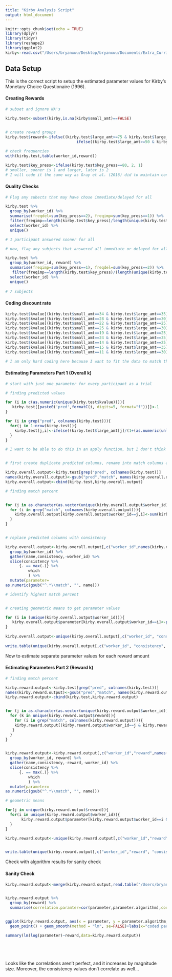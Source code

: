 ```yaml
---
title: "Kirby Analysis Script"
output: html_document
---
```


```r
knitr::opts_chunk$set(echo = TRUE)
library(dplyr)
library(tidyr)
library(reshape2)
library(ggplot2)
kirby<-read.csv("/Users/bryanxwu/Desktop/bryanxwu/Documents/Extra_Curricular/Research/Poldrack Lab/Practice/R-Practice-/Kirby/kirby.csv")
```


## Data Setup

This is the correct script to setup the estimated parameter values for Kirby's Monetary Choice Questionaire (1996).  

#### Creating Rewards
```r

# subset and ignore NA's

kirby.test<-subset(kirby,is.na(kirby$small_amt)==FALSE)
  

# create reward groups
kirby.test$reward<-ifelse((kirby.test$large_amt>=75 & kirby.test$large_amt<=85),3,
                               ifelse((kirby.test$large_amt>=50 & kirby.test$large_amt<=60),2,1))

# check frequencies 
with(kirby.test,table(worker_id,reward))

kirby.test$key_press<-ifelse(kirby.test$key_press==80, 2, 1)
# smaller, sooner is 1 and larger, later is 2
# I will code it the same way as Gray et al. (2016) did to maintain consistency
``` 

#### Quality Checks
```r


# Flag any subects that may have chose immediate/delayed for all

kirby.test %>%
  group_by(worker_id) %>%
  summarise(freqdel=sum(key_press==2), freqimp=sum(key_press==1)) %>%
  filter(freqimp==length(kirby.test$key_press)/length(unique(kirby.test$worker_id))|freqdel==length(kirby.test$key_press)/length(unique(kirby.test$worker_id))) %>%
  select(worker_id) %>%
  unique()

# 1 participant answered sooner for all 

# now, flag any subjects that answered all immediate or delayed for all trials in at least one of the reward sizes 

kirby.test %>%
  group_by(worker_id, reward) %>%
  summarise(freqimp=sum(key_press==1), freqdel=sum(key_press==2)) %>%
   filter(freqimp==length(kirby.test$key_press)/(length(unique(kirby.test$worker_id))*length(unique(kirby.test$reward)))|freqdel==length(kirby.test$key_press)/(length(unique(kirby.test$worker_id))*length(unique(kirby.test$reward)))) %>%
  select(worker_id) %>%
  unique()
  
# 7 subjects
```

#### Coding discount rate 
```r
kirby.test$kvalue[(kirby.test$small_amt==34 & kirby.test$large_amt==35)|(kirby.test$small_amt==54 & kirby.test$large_amt==55)|(kirby.test$small_amt==78&kirby.test$large_amt==80)]<-0.00016
kirby.test$kvalue[(kirby.test$small_amt==28 & kirby.test$large_amt==30)|(kirby.test$small_amt==47 & kirby.test$large_amt==50)|(kirby.test$small_amt==80 & kirby.test$large_amt==85)]<-0.00040
kirby.test$kvalue[(kirby.test$small_amt==22 & kirby.test$large_amt==25)|(kirby.test$small_amt==54 & kirby.test$large_amt==60)|(kirby.test$small_amt==67 &kirby.test$large_amt==75)]<-0.0010
kirby.test$kvalue[(kirby.test$small_amt==25 & kirby.test$large_amt==30)|(kirby.test$small_amt==49 & kirby.test$large_amt==60)|(kirby.test$small_amt==69&kirby.test$large_amt==85)]<-0.0025
kirby.test$kvalue[(kirby.test$small_amt==19 & kirby.test$large_amt==25)|(kirby.test$small_amt==40& kirby.test$large_amt==55)|(kirby.test$small_amt==55&kirby.test$large_amt==75)]<-0.0060
kirby.test$kvalue[(kirby.test$small_amt==24 & kirby.test$large_amt==35)|(kirby.test$small_amt==34 & kirby.test$large_amt==50)|(kirby.test$small_amt==54&kirby.test$large_amt==80)]<-0.016
kirby.test$kvalue[(kirby.test$small_amt==14 & kirby.test$large_amt==25)|(kirby.test$small_amt==27 & kirby.test$large_amt==50)|(kirby.test$small_amt==41&kirby.test$large_amt==75)]<-0.041
kirby.test$kvalue[(kirby.test$small_amt==15 & kirby.test$large_amt==35)|(kirby.test$small_amt==25 & kirby.test$large_amt==60)|(kirby.test$small_amt==33&kirby.test$large_amt==80)]<-0.10
kirby.test$kvalue[(kirby.test$small_amt==11 & kirby.test$large_amt==30)|(kirby.test$small_amt==20 & kirby.test$large_amt==55)|(kirby.test$small_amt==31&kirby.test$large_amt==85)]<-0.25

# I am only hard coding here because I want to fit the data to match the kirby 2009 paper. In the future, I will make sure to use the hyperbolic function and round 

```

#### Estimating Parameters Part 1 (Overall k)
```r
# start with just one parameter for every participant as a trial 

# finding predicted values 

for (i in c(as.numeric(unique(kirby.test$kvalue)))){
   kirby.test[[paste0('pred',formatC(i, digits=5, format="f"))]]<-1
}

for (i in grep("pred", colnames(kirby.test))){
  for(j in 1:nrow(kirby.test)){
    kirby.test[j,i]<-ifelse((kirby.test$large_amt[j]/(1+(as.numeric(unlist(strsplit(colnames(kirby.test[i]), split="pred",fixed=TRUE))[2])*kirby.test$later_del[j])))>kirby.test$small_amt[j],2,1)
  }
}

# I want to be able to do this in an apply function, but I don't think this is possible since we're looping through different column lengths and row lengths


# first create duplicate predicted columns, rename into match columns and then populate them with the match percent

kirby.overall.output<-kirby.test[grep("pred", colnames(kirby.test))]
names(kirby.overall.output)<-gsub("pred","match", names(kirby.overall.output))
kirby.overall.output<-cbind(kirby.test,kirby.overall.output)

# finding match percent


for (j in as.character(as.vector(unique(kirby.overall.output$worker_id)))){
  for (i in grep("match", colnames(kirby.overall.output))){
    kirby.overall.output[kirby.overall.output$worker_id==j,i]<-sum(kirby.overall.output[kirby.overall.output$worker_id==j,i]==kirby.overall.output$key_press[kirby.overall.output$worker_id==j])/length(kirby.overall.output[kirby.overall.output$worker_id==j,i])
  }
}


# replace predicted columns with consistency

kirby.overall.output<-kirby.overall.output[,c("worker_id",names(kirby.overall.output[grep("match",colnames(kirby.overall.output))]))] %>% 
  group_by(worker_id) %>%
  gather(name,consistency,-worker_id) %>%
  slice(consistency %>%
      {. == max(.)} %>%
          which
          ) %>%
  mutate(parameter=
as.numeric(gsub("^.*\\match", "", name)))

# identify highest match percent  


# creating geometric means to get parameter values 

for (i in (unique(kirby.overall.output$worker_id))){
   kirby.overall.output$parameter[kirby.overall.output$worker_id==i]<-prod(kirby.overall.output$parameter[kirby.overall.output$worker_id==i])^(1/length(kirby.overall.output$parameter[kirby.overall.output$worker_id==i]))
} 
  
kirby.overall.output<-unique(kirby.overall.output[,c("worker_id", "consistency", "parameter")])
  
write.table(unique(kirby.overall.output[,c("worker_id", "consistency", "parameter")]), file="/Users/bryanxwu/Desktop/bryanxwu/Documents/Extra_Curricular/Research/Poldrack Lab/Practice/R-Practice-/Kirby/Overall_Parameters", row.names=FALSE)


```

Now to estimate separate parameter values for each reward amount 

#### Estimating Parameters Part 2 (Reward k)
``` r

# finding match percent 

kirby.reward.output<-kirby.test[grep("pred", colnames(kirby.test))]
names(kirby.reward.output)<-gsub("pred","match", names(kirby.reward.output))
kirby.reward.output<-cbind(kirby.test,kirby.reward.output)


for (j in as.character(as.vector(unique(kirby.reward.output$worker_id)))){
  for (k in unique(kirby.reward.output$reward)){
    for (i in grep("match", colnames(kirby.reward.output))){
    kirby.reward.output[(kirby.reward.output$worker_id==j & kirby.reward.output$reward==k),i]<-sum(kirby.reward.output[(kirby.reward.output$worker_id==j & kirby.reward.output$reward==k),i]==kirby.reward.output$key_press[(kirby.reward.output$worker_id==j & kirby.reward.output$reward==k)])/length(kirby.reward.output[(kirby.reward.output$worker_id==j & kirby.reward.output$reward==k),i])
   }
  }
}


kirby.reward.output<-kirby.reward.output[,c("worker_id","reward",names(kirby.reward.output[grep("match",colnames(kirby.reward.output))]))] %>% 
  group_by(worker_id, reward) %>%
  gather(name,consistency,-reward,-worker_id) %>%
  slice(consistency %>%
      {. == max(.)} %>%
          which
          ) %>%
  mutate(parameter=
as.numeric(gsub("^.*\\match", "", name)))

# geometric means

for(j in unique(kirby.reward.output$reward)){
  for(i in unique(kirby.reward.output$worker_id)){
       kirby.reward.output$parameter[kirby.reward.output$worker_id==i & kirby.reward.output$reward==j]<-prod(kirby.reward.output$parameter[kirby.reward.output$worker_id==i & kirby.reward.output$reward==j])^(1/length(kirby.reward.output$parameter[kirby.reward.output$worker_id==i & kirby.reward.output$reward==j]))
  }
}

kirby.reward.output<-unique(kirby.reward.output[,c("worker_id","reward", "consistency","parameter")])


write.table(unique(kirby.reward.output[,c("worker_id","reward", "consistency","parameter")]), file="/Users/bryanxwu/Desktop/bryanxwu/Documents/Extra_Curricular/Research/Poldrack Lab/Practice/R-Practice-/Kirby/Reward_Parameters", row.names=FALSE)


```

Check with algorithm results for sanity check

#### Sanity Check 
``` r

kirby.reward.output<-merge(kirby.reward.output,read.table("/Users/bryanxwu/Desktop/bryanxwu/Documents/Extra_Curricular/Research/Poldrack Lab/Practice/R-Practice-/Kirby/MCQ_Syntax/MCQindices.txt", header=TRUE),by=c("worker_id","reward"))


kirby.reward.output %>%
  group_by(reward) %>%
  summarise(correlation.paramter=cor(parameter,parameter.algorithm),correlation.consistency=cor(consistency,consistency.algorithm))


ggplot(kirby.reward.output, aes(x = parameter, y = parameter.algorithm,color = as.factor(reward))) + 
  geom_point() + geom_smooth(method = "lm", se=FALSE)+labs(x="coded parameter", y="algorithm parameter")

summary(lm(log(parameter)~reward,data=kirby.reward.output))






```
Looks like the correlations aren't perfect, and it increases by magnitude size. Moreover, the consistency values don't correlate as well...